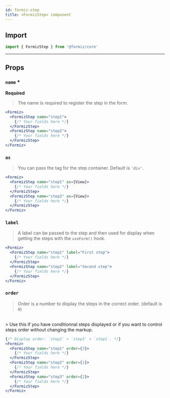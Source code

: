 ```yaml
---
id: formiz-step
title: <FormizStep> component
---
```


## Import

```jsx
import { FormizStep } from '@formiz/core'
```

---

## Props

### `name` *

**Required**

> The name is required to register the step in the form.

```jsx
<Formiz>
  <FormizStep name="step1">
    {/* Your fields here */}
  </FormizStep>
  <FormizStep name="step2">
    {/* Your fields here */}
  </FormizStep>
</Formiz>
```

### `as`

> You can pass the tag for the step container. Default is `'div'`.

```jsx
<Formiz>
  <FormizStep name="step1" as={View}>
    {/* Your fields here */}
  </FormizStep>
  <FormizStep name="step2" as={View}>
    {/* Your fields here */}
  </FormizStep>
</Formiz>
```

### `label`

> A label can be passed to the step and then used for display when getting the steps with the `useForm()` hook.

```jsx
<Formiz>
  <FormizStep name="step1" label="First step">
    {/* Your fields here */}
  </FormizStep>
  <FormizStep name="step2" label="Second step">
    {/* Your fields here */}
  </FormizStep>
</Formiz>
```

### `order`

> Order is a number to display the steps in the correct order. (default is `0`)
<br />
> Use this if you have conditionnal steps displayed or if you want to control steps order without changing the markup.

```jsx
{/* Display order: `step2` > `step3` > `step1`. */}
<Formiz>
  <FormizStep name="step1" order={3}>
    {/* Your fields here */}
  </FormizStep>
  <FormizStep name="step2" order={1}>
    {/* Your fields here */}
  </FormizStep>
  <FormizStep name="step3" order={2}>
    {/* Your fields here */}
  </FormizStep>
</Formiz>
```